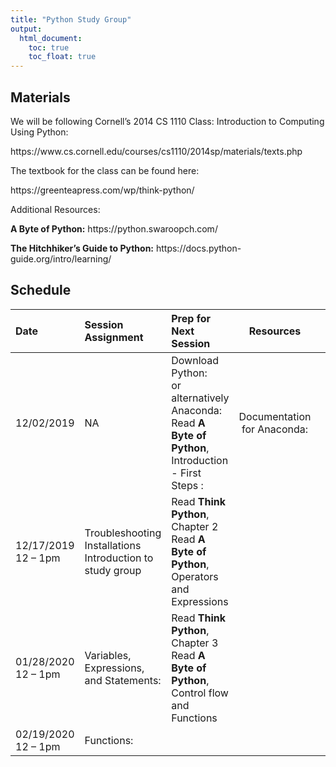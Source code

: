 ```yaml
---
title: "Python Study Group"
output:
  html_document:
    toc: true
    toc_float: true
---
```


## Materials

We will be following Cornell's 2014 CS 1110 Class: Introduction to Computing Using Python:

https://www.cs.cornell.edu/courses/cs1110/2014sp/materials/texts.php


The textbook for the class can be found here:

https://greenteapress.com/wp/think-python/

Additional Resources:

<strong>A Byte of Python:</strong>
https://python.swaroopch.com/

<strong>The Hitchhiker's Guide to Python:</strong>
https://docs.python-guide.org/intro/learning/

## Schedule


| Date      | Session Assignment | Prep for Next Session | Resources  |                                         
|:----------|:----------------------------------------------------------------|:----------------------------------------------------------------------------------------------------------------------------|:--------------:|:-----------------------:|:------------:|
| 12/02/2019 | NA | Download Python: [<i class="fab fa-safari fa-lg"></i>](https://www.python.org/downloads/) <br> or alternatively Anaconda: [<i class="fab fa-safari fa-lg"></i>](https://www.anaconda.com/) <br> Read <strong>A Byte of Python</strong>, Introduction - First Steps : [<i class="fab fa-safari fa-lg"></i>](https://python.swaroopch.com/)| Documentation for Anaconda: [<i class="fab fa-safari fa-lg"></i>](https://docs.anaconda.com/anaconda/user-guide/getting-started) |
| 12/17/2019 12 -- 1pm | Troubleshooting Installations <br> Introduction to study group | Read <strong>Think Python</strong>, Chapter 2 <br> Read <strong>A Byte of Python</strong>, Operators and Expressions | |
| 01/28/2020 12 -- 1pm| Variables, Expressions, and Statements: [<i class="fab fa-safari fa-lg"></i>](https://www.cs.cornell.edu/courses/cs1110/2014sp/labs/lab01.pdf) | Read <strong> Think Python</strong>, Chapter 3 <br> Read <strong>A Byte of Python</strong>, Control flow and Functions  | |
| 02/19/2020 12 -- 1pm| Functions: [<i class="fab fa-safari fa-lg"></i>](https://www.cs.cornell.edu/courses/cs1110/2014sp/labs/lab02.pdf) |  | |







